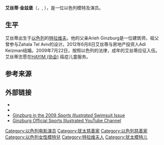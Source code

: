 {{Infobox model
| name          = 艾丝蒂·金兹堡
| image         = Esti Ginzborg, taken by Michal Bar.jpg
| imagesize     = 
| caption       = 金兹堡於2007年10月
| birth_name     = 
| birth_date     = {{birth date and age|df=y|1990|3|6}}
| birth_place   = [[以色列|以色列]][[特拉维夫|特拉维夫]]
| death_date     = 
| death_place    = 
| height        = {{height|ft=5|in=8}}<ref name=FMD>{{cite web |url=http://www.fashionmodeldirectory.com/models/esti_ginzborg |title=Esti Ginzborg profile at the Fashion Model Directory |publisher=Fashionmodeldirectory.com |date= |accessdate=16 March 2011 |archive-date=2016-06-04 |archive-url=https://web.archive.org/web/20160604025336/http://www.fashionmodeldirectory.com/models/esti_ginzborg/ |dead-url=no }}</ref>
| haircolor     = 金色
| eyecolor      = 绿色
| measurements  = (US) 31-24.5–35.5; (EU) 79-62-90<ref name=FMD/>
| weight        = 
| dress size    = (US) 6; (UK) 8; (EU) 36;<ref name=FMD/> (GER) 34; (ITA) 40
| shoesize      = (US) 8; (UK) 5.5; (EU) 38.5<ref name=FMD/>
| agency        = [[Select_Model_Management|Select Model Management]], [[IMG_Models|IMG Models]] (New York), [[Elite_Models|Elite Models]] (Israel)
|spouse=Adi Keizman (m. 2012)
}}

'''艾丝蒂·金兹堡'''（{{lang-en|Esti Ginzburg}}，{{lang-he|אסתי גינזבורג}}, {{bd|1990年|3月6日||}}），是一位以色列模特及演员。

==生平==
艾丝蒂出生于[[以色列|以色列]]的[[特拉维夫|特拉维夫]]。他的父亲Arieh Ginzburg是一位建筑师，祖父曾参与Zahala Tel Aviv的设计。2012年6月8日艾丝蒂与房地产投资人Adi Keizman结婚。2009年7月22日，按照以色列的法律，成年的艾丝蒂应征入伍。艾丝蒂志愿在[[HAYIM_(协会)|HAYIM (协会)]] 癌症儿童服务。

==参考来源==
{{reflist}}

==外部链接==
* {{Fashionmodel}}
* {{IMDb name|3355987}}
* [http://sportsillustrated.cnn.com/2009_swimsuit/models/esti-ginzburg/ Ginzburg in the 2009 ''Sports Illustrated'' Swimsuit Issue] {{Wayback|url=http://sportsillustrated.cnn.com/2009_swimsuit/models/esti-ginzburg/ |date=20090220003758 }}
* [https://www.youtube.com/watch?v=71XT5yaElK4&feature=fvw|Esti Ginzburg Official Sports Illustrated YouTube Channel] {{Wayback|url=https://www.youtube.com/watch?v=71XT5yaElK4&feature=fvw%7CEsti |date=20160308215347 }}

{{Authority control}}
{{DEFAULTSORT:Ginzburg, Esti}}
[[Category:以色列电影演员|Category:以色列电影演员]]
[[Category:犹太慈善家|Category:犹太慈善家]]
[[Category:以色列慈善家|Category:以色列慈善家]]
[[Category:以色列女性模特兒|Category:以色列女性模特兒]]
[[Category:特拉维夫人|Category:特拉维夫人]]
[[Category:犹太模特儿|Category:犹太模特儿]]
